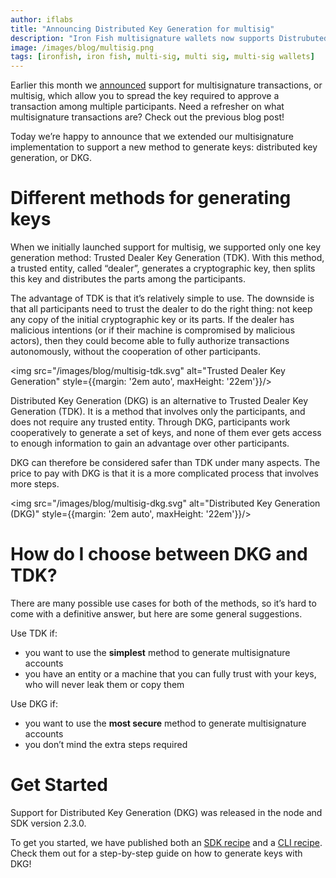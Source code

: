 ```yaml
---
author: iflabs
title: "Announcing Distributed Key Generation for multisig"
description: "Iron Fish multisignature wallets now supports Distrubuted Key Generation (DKG) in addition to Trusted Dealer Key Generation (TDK)."
image: /images/blog/multisig.png
tags: [ironfish, iron fish, multi-sig, multi sig, multi-sig wallets]
---
```


Earlier this month we [announced](2024-04-09-multi-sig.mdx) support for multisignature transactions, or multisig, which allow you to spread the key required to approve a transaction among multiple participants. Need a refresher on what multisignature transactions are? Check out the previous blog post!

Today we’re happy to announce that we extended our multisignature implementation to support a new method to generate keys: distributed key generation, or DKG.

# Different methods for generating keys

When we initially launched support for multisig, we supported only one key generation method: Trusted Dealer Key Generation (TDK). With this method, a trusted entity, called “dealer”, generates a cryptographic key, then splits this key and distributes the parts among the participants.

The advantage of TDK is that it’s relatively simple to use. The downside is that all participants need to trust the dealer to do the right thing: not keep any copy of the initial cryptographic key or its parts. If the dealer has malicious intentions (or if their machine is compromised by malicious actors), then they could become able to fully authorize transactions autonomously, without the cooperation of other participants.

<img src="/images/blog/multisig-tdk.svg" alt="Trusted Dealer Key Generation" style={{margin: '2em auto', maxHeight: '22em'}}/>

Distributed Key Generation (DKG) is an alternative to Trusted Dealer Key Generation (TDK). It is a method that involves only the participants, and does not require any trusted entity. Through DKG, participants work cooperatively to generate a set of keys, and none of them ever gets access to enough information to gain an advantage over other participants.

DKG can therefore be considered safer than TDK under many aspects. The price to pay with DKG is that it is a more complicated process that involves more steps.

<img src="/images/blog/multisig-dkg.svg" alt="Distributed Key Generation (DKG)" style={{margin: '2em auto', maxHeight: '22em'}}/>

# How do I choose between DKG and TDK?

There are many possible use cases for both of the methods, so it’s hard to come with a definitive answer, but here are some general suggestions.

Use TDK if:

- you want to use the **simplest** method to generate multisignature accounts
- you have an entity or a machine that you can fully trust with your keys, who will never leak them or copy them

Use DKG if:

- you want to use the **most secure** method to generate multisignature accounts
- you don’t mind the extra steps required

# Get Started

Support for Distributed Key Generation (DKG) was released in the node and SDK version 2.3.0.

To get you started, we have published both an [SDK recipe](https://ironfish.network/developers/documentation/recipes_multisig_create_account_dkg) and a [CLI recipe](https://ironfish.network/use/get-started/multisig-creation-dkg). Check them out for a step-by-step guide on how to generate keys with DKG!
